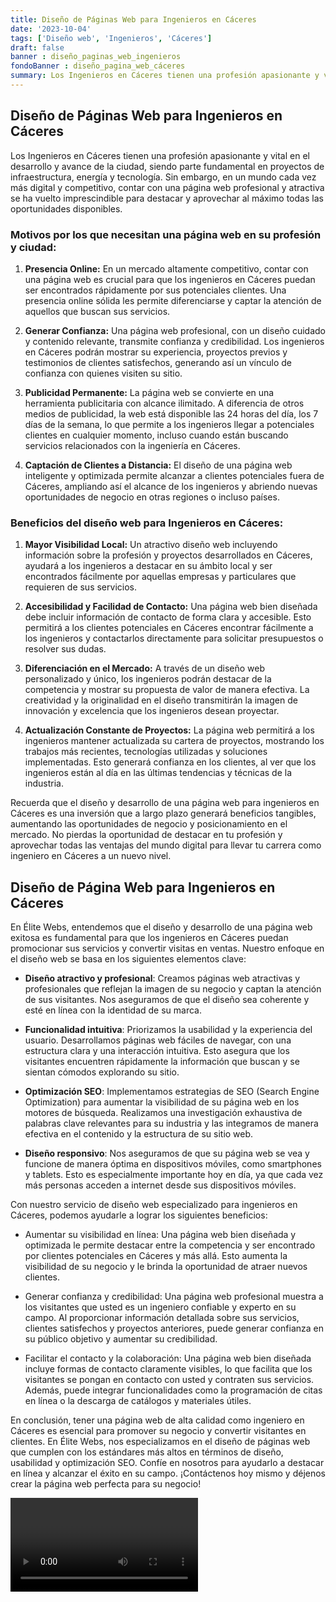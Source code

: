 ```yaml
---
title: Diseño de Páginas Web para Ingenieros en Cáceres
date: '2023-10-04'
tags: ['Diseño web', 'Ingenieros', 'Cáceres']
draft: false
banner : diseño_paginas_web_ingenieros
fondoBanner : diseño_pagina_web_cáceres
summary: Los Ingenieros en Cáceres tienen una profesión apasionante y vital en el desarrollo y avance de la ciudad, siendo parte fundamental en proyectos de infraestructura, energía y tecnología. Sin embargo, en un mundo cada vez más digital y competitivo, contar con una página web profesional y atractiva se ha vuelto imprescindible para destacar y aprovechar al máximo todas las oportunidades disponibles.
---
```


## Diseño de Páginas Web para Ingenieros en Cáceres

Los Ingenieros en Cáceres tienen una profesión apasionante y vital en el desarrollo y avance de la ciudad, siendo parte fundamental en proyectos de infraestructura, energía y tecnología. Sin embargo, en un mundo cada vez más digital y competitivo, contar con una página web profesional y atractiva se ha vuelto imprescindible para destacar y aprovechar al máximo todas las oportunidades disponibles.

### Motivos por los que necesitan una página web en su profesión y ciudad:

1. **Presencia Online:** En un mercado altamente competitivo, contar con una página web es crucial para que los ingenieros en Cáceres puedan ser encontrados rápidamente por sus potenciales clientes. Una presencia online sólida les permite diferenciarse y captar la atención de aquellos que buscan sus servicios.

2. **Generar Confianza:** Una página web profesional, con un diseño cuidado y contenido relevante, transmite confianza y credibilidad. Los ingenieros en Cáceres podrán mostrar su experiencia, proyectos previos y testimonios de clientes satisfechos, generando así un vínculo de confianza con quienes visiten su sitio.

3. **Publicidad Permanente:** La página web se convierte en una herramienta publicitaria con alcance ilimitado. A diferencia de otros medios de publicidad, la web está disponible las 24 horas del día, los 7 días de la semana, lo que permite a los ingenieros llegar a potenciales clientes en cualquier momento, incluso cuando están buscando servicios relacionados con la ingeniería en Cáceres.

4. **Captación de Clientes a Distancia:** El diseño de una página web inteligente y optimizada permite alcanzar a clientes potenciales fuera de Cáceres, ampliando así el alcance de los ingenieros y abriendo nuevas oportunidades de negocio en otras regiones o incluso países.

### Beneficios del diseño web para Ingenieros en Cáceres:

1. **Mayor Visibilidad Local:** Un atractivo diseño web incluyendo información sobre la profesión y proyectos desarrollados en Cáceres, ayudará a los ingenieros a destacar en su ámbito local y ser encontrados fácilmente por aquellas empresas y particulares que requieren de sus servicios.

2. **Accesibilidad y Facilidad de Contacto:** Una página web bien diseñada debe incluir información de contacto de forma clara y accesible. Esto permitirá a los clientes potenciales en Cáceres encontrar fácilmente a los ingenieros y contactarlos directamente para solicitar presupuestos o resolver sus dudas.

3. **Diferenciación en el Mercado:** A través de un diseño web personalizado y único, los ingenieros podrán destacar de la competencia y mostrar su propuesta de valor de manera efectiva. La creatividad y la originalidad en el diseño transmitirán la imagen de innovación y excelencia que los ingenieros desean proyectar.

4. **Actualización Constante de Proyectos:** La página web permitirá a los ingenieros mantener actualizada su cartera de proyectos, mostrando los trabajos más recientes, tecnologías utilizadas y soluciones implementadas. Esto generará confianza en los clientes, al ver que los ingenieros están al día en las últimas tendencias y técnicas de la industria.

Recuerda que el diseño y desarrollo de una página web para ingenieros en Cáceres es una inversión que a largo plazo generará beneficios tangibles, aumentando las oportunidades de negocio y posicionamiento en el mercado. No pierdas la oportunidad de destacar en tu profesión y aprovechar todas las ventajas del mundo digital para llevar tu carrera como ingeniero en Cáceres a un nuevo nivel.

<GifSeo />

<Cta />

## Diseño de Página Web para Ingenieros en Cáceres

En Élite Webs, entendemos que el diseño y desarrollo de una página web exitosa es fundamental para que los ingenieros en Cáceres puedan promocionar sus servicios y convertir visitas en ventas. Nuestro enfoque en el diseño web se basa en los siguientes elementos clave:

- **Diseño atractivo y profesional**: Creamos páginas web atractivas y profesionales que reflejan la imagen de su negocio y captan la atención de sus visitantes. Nos aseguramos de que el diseño sea coherente y esté en línea con la identidad de su marca.

- **Funcionalidad intuitiva**: Priorizamos la usabilidad y la experiencia del usuario. Desarrollamos páginas web fáciles de navegar, con una estructura clara y una interacción intuitiva. Esto asegura que los visitantes encuentren rápidamente la información que buscan y se sientan cómodos explorando su sitio.

- **Optimización SEO**: Implementamos estrategias de SEO (Search Engine Optimization) para aumentar la visibilidad de su página web en los motores de búsqueda. Realizamos una investigación exhaustiva de palabras clave relevantes para su industria y las integramos de manera efectiva en el contenido y la estructura de su sitio web.

- **Diseño responsivo**: Nos aseguramos de que su página web se vea y funcione de manera óptima en dispositivos móviles, como smartphones y tablets. Esto es especialmente importante hoy en día, ya que cada vez más personas acceden a internet desde sus dispositivos móviles.

Con nuestro servicio de diseño web especializado para ingenieros en Cáceres, podemos ayudarle a lograr los siguientes beneficios:

- Aumentar su visibilidad en línea: Una página web bien diseñada y optimizada le permite destacar entre la competencia y ser encontrado por clientes potenciales en Cáceres y más allá. Esto aumenta la visibilidad de su negocio y le brinda la oportunidad de atraer nuevos clientes.

- Generar confianza y credibilidad: Una página web profesional muestra a los visitantes que usted es un ingeniero confiable y experto en su campo. Al proporcionar información detallada sobre sus servicios, clientes satisfechos y proyectos anteriores, puede generar confianza en su público objetivo y aumentar su credibilidad.

- Facilitar el contacto y la colaboración: Una página web bien diseñada incluye formas de contacto claramente visibles, lo que facilita que los visitantes se pongan en contacto con usted y contraten sus servicios. Además, puede integrar funcionalidades como la programación de citas en línea o la descarga de catálogos y materiales útiles.

En conclusión, tener una página web de alta calidad como ingeniero en Cáceres es esencial para promover su negocio y convertir visitantes en clientes. En Élite Webs, nos especializamos en el diseño de páginas web que cumplen con los estándares más altos en términos de diseño, usabilidad y optimización SEO. Confíe en nosotros para ayudarlo a destacar en línea y alcanzar el éxito en su campo. ¡Contáctenos hoy mismo y déjenos crear la página web perfecta para su negocio!

<Video />

<CtaBot job='Ingenieros' city='Cáceres'/>

<Gmaps query='Cáceres+españa+maps' />